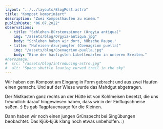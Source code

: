 ```yaml
---
layout: "../../layouts/BlogPost.astro"
title: "Kompost komprimiert"
description: "Zwei Komposthaufen zu einem."
publishDate: "06.07.2022"
observations:
  - title: "Schlehen-Bürstenspinner (Orgyia antiqua)"
    img: "/assets/blog/Orgyia-antiqua.jpg"
    body: "Schlehen haben wir dort, hübsche Raupe."
  - title: "Hufeisen-Azurjungfer (Coenagrion puella)"
    img: "/assets/blog/Coenagrion-puella.jpg"
    body: "Eine der häufigsten Libellenarten in unseren Breiten."
#heroImage:
#  src: "/assets/blog/introducing-astro.jpg"
#  alt: "Space shuttle leaving curved trail in the sky"
---
```



Wir haben den Kompost am Eingang in Form gebracht und aus zwei Haufen einen gemacht.
Und auf der Wiese wurde das Mahdgut abgetragen.

Der Nistkasten ganz rechts an der Hütte ist von Kohlmeisen besetzt, die uns freundlich darauf hingewiesen haben, dass wir in der Einflugschneise saßen. :)
Es gab Tagpfauenauge für die Kleinen.

Dann haben wir noch einen jungen Grünspecht bei Singübungen beobachtet.
Das Kjük-kjük klang noch etwas unbeholfen. :)

<Cards observations={frontmatter.observations} />
